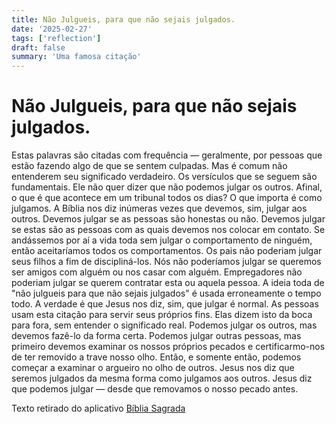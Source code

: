 ```yaml
---
title: Não Julgueis, para que não sejais julgados.
date: '2025-02-27'
tags: ['reflection']
draft: false
summary: 'Uma famosa citação'
---
```


# Não Julgueis, para que não sejais julgados.

Estas palavras são citadas com frequência — geralmente, por pessoas que estão fazendo algo de que se sentem culpadas. 
Mas é comum não entenderem seu significado verdadeiro. Os versículos que se seguem são fundamentais. 
Ele não quer dizer que não podemos julgar os outros. Afinal, o que é que acontece em um tribunal todos os dias? O que importa é como julgamos. 
A Bíblia nos diz inúmeras vezes que devemos, sim, julgar aos outros. Devemos julgar se as pessoas são honestas ou não. 
Devemos julgar se estas são as pessoas com as quais devemos nos colocar em contato. Se andássemos por aí a vida toda sem julgar o comportamento de ninguém, 
então aceitaríamos todos os comportamentos. 
Os pais não poderiam julgar seus filhos a fim de discipliná-los. Nós não poderíamos julgar se queremos ser amigos com alguém ou nos casar com alguém. 
Empregadores não poderiam julgar se querem contratar esta ou aquela pessoa. 
A ideia toda de "não julgueis para que não sejais julgados" é usada erroneamente o tempo todo. A verdade é que Jesus nos diz, sim, que julgar é normal. 
As pessoas usam esta citação para servir seus próprios fins. 
Elas dizem isto da boca para fora, sem entender o significado real. Podemos julgar os outros, mas devemos fazê-lo da forma certa. Podemos julgar outras pessoas,
 mas primeiro devemos examinar os nossos próprios pecados e certificarmo-nos de ter removido a trave nosso olho. 
Então, e somente então, podemos começar a examinar o argueiro no olho de outros. Jesus nos diz que seremos julgados da mesma forma como julgamos aos outros. 
Jesus diz que podemos julgar — desde que removamos o nosso pecado antes.

Texto retirado do aplicativo [Bíblia Sagrada](https://play.google.com/store/apps/details?id=kjv.bible.kingjamesbible&hl=pt_BR&pli=1)